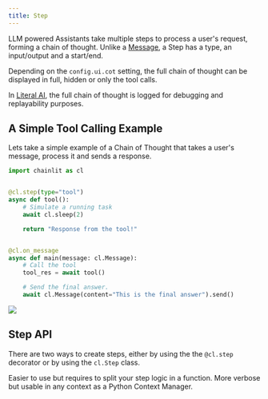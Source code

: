 ```yaml
---
title: Step
---
```


LLM powered Assistants take multiple steps to process a user's request, forming a chain of thought.
Unlike a [Message](concepts/message), a Step has a type, an input/output and a start/end.

Depending on the `config.ui.cot` setting, the full chain of thought can be displayed in full, hidden or only the tool calls.

In [Literal AI](https://literalai.com), the full chain of thought is logged for debugging and replayability purposes.

## A Simple Tool Calling Example

Lets take a simple example of a Chain of Thought that takes a user's message, process it and sends a response.

```py
import chainlit as cl


@cl.step(type="tool")
async def tool():
    # Simulate a running task
    await cl.sleep(2)

    return "Response from the tool!"


@cl.on_message
async def main(message: cl.Message):
    # Call the tool
    tool_res = await tool()

    # Send the final answer.
    await cl.Message(content="This is the final answer").send()
```

<Frame caption="Output of the code above">
  <img src="/images/step.png" />
</Frame>

## Step API

There are two ways to create steps, either by using the the `@cl.step` decorator or by using the `cl.Step` class.

<CardGroup cols={2}>
  <Card
    title="@cl.step"
    icon="at"
    color="#F80061"
    href="/api-reference/step-decorator"
  >
    Easier to use but requires to split your step logic in a function.
  </Card>
  <Card
    title="with cl.Step():"
    icon="code"
    color="#F80061"
    href="/api-reference/step-class"
  >
    More verbose but usable in any context as a Python Context Manager.
  </Card>
</CardGroup>

